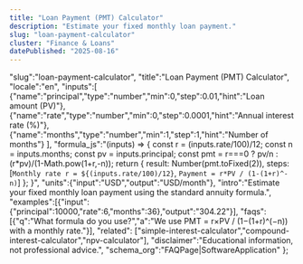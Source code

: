 ```yaml
---
title: "Loan Payment (PMT) Calculator"
description: "Estimate your fixed monthly loan payment."
slug: "loan-payment-calculator"
cluster: "Finance & Loans"
datePublished: "2025-08-16"
---
```



  "slug":"loan-payment-calculator",
  "title":"Loan Payment (PMT) Calculator",
  "locale":"en",
  "inputs":[
    {"name":"principal","type":"number","min":0,"step":0.01,"hint":"Loan amount (PV)"},
    {"name":"rate","type":"number","min":0,"step":0.0001,"hint":"Annual interest rate (%)"},
    {"name":"months","type":"number","min":1,"step":1,"hint":"Number of months"}
  ],
  "formula_js":"(inputs) => { const r = (inputs.rate/100)/12; const n = inputs.months; const pv = inputs.principal; const pmt = r===0 ? pv/n : (r*pv)/(1-Math.pow(1+r,-n)); return { result: Number(pmt.toFixed(2)), steps: [`Monthly rate r = ${(inputs.rate/100)/12}`, `Payment = r*PV / (1-(1+r)^-n)`] }; }",
  "units":{"input":"USD","output":"USD/month"},
  "intro":"Estimate your fixed monthly loan payment using the standard annuity formula.",
  "examples":[{"input":{"principal":10000,"rate":6,"months":36},"output":"304.22"}],
  "faqs":[{"q":"What formula do you use?","a":"We use PMT = r×PV / (1−(1+r)^(−n)) with a monthly rate."}],
  "related": ["simple-interest-calculator","compound-interest-calculator","npv-calculator"],
  "disclaimer":"Educational information, not professional advice.",
  "schema_org":"FAQPage|SoftwareApplication"
};

<BaseLayout title={schema.title} description={schema.intro}>
  <Calculator schema={schema} />
</BaseLayout>
